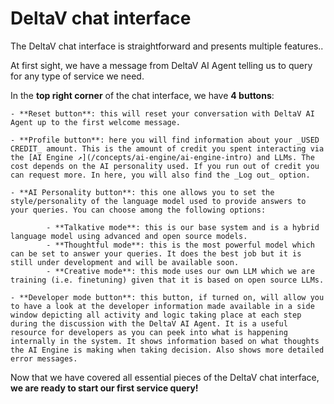 # DeltaV chat interface

The DeltaV chat interface is straightforward and presents multiple features..

At first sight, we have a message from DeltaV AI Agent telling us to query for any type of service we need.

In the **top right corner** of the chat interface, we have **4 buttons**:

    - **Reset button**: this will reset your conversation with DeltaV AI Agent up to the first welcome message.

    - **Profile button**: here you will find information about your _USED CREDIT_ amount. This is the amount of credit you spent interacting via the [AI Engine ↗️](/concepts/ai-engine/ai-engine-intro) and LLMs. The cost depends on the AI personality used. If you run out of credit you can request more. In here, you will also find the _Log out_ option.

    - **AI Personality button**: this one allows you to set the style/personality of the language model used to provide answers to your queries. You can choose among the following options:

            - **Talkative mode**: this is our base system and is a hybrid language model using advanced and open source models.
            - **Thoughtful mode**: this is the most powerful model which can be set to answer your queries. It does the best job but it is still under development and will be available soon.
            - **Creative mode**: this mode uses our own LLM which we are training (i.e. finetuning) given that it is based on open source LLMs.

    - **Developer mode button**: this button, if turned on, will allow you to have a look at the developer information made available in a side window depicting all activity and logic taking place at each step during the discussion with the DeltaV AI Agent. It is a useful resource for developers as you can peek into what is happening internally in the system. It shows information based on what thoughts the AI Engine is making when taking decision. Also shows more detailed error messages.

Now that we have covered all essential pieces of the DeltaV chat interface, **we are ready to start our first service query!**
